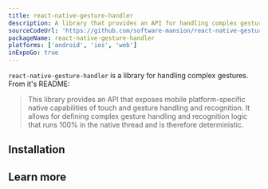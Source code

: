 ```yaml
---
title: react-native-gesture-handler
description: A library that provides an API for handling complex gestures.
sourceCodeUrl: 'https://github.com/software-mansion/react-native-gesture-handler'
packageName: react-native-gesture-handler
platforms: ['android', 'ios', 'web']
inExpoGo: true
---
```




`react-native-gesture-handler` is a library for handling complex gestures. From it's README:

> This library provides an API that exposes mobile platform-specific native capabilities of touch and gesture handling and recognition. It allows for defining complex gesture handling and recognition logic that runs 100% in the native thread and is therefore deterministic.

## Installation

<APIInstallSection href="https://docs.swmansion.com/react-native-gesture-handler/docs/fundamentals/installation" />

## Learn more

<BoxLink
  title="Visit offical documentation"
  description="Get full information on API and its usage."
  Icon={BookOpen02Icon}
  href="https://docs.swmansion.com/react-native-gesture-handler/"
/>
